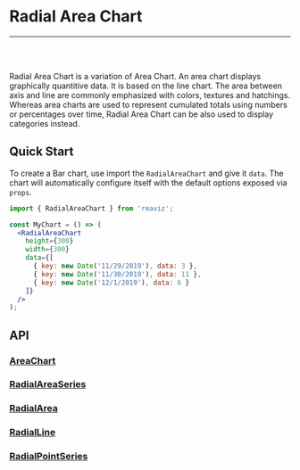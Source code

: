 
<Meta title="Docs|Chart Types/Radial Area Chart" />

# Radial Area Chart

---
<br />
<Story id="demos-area-chart-radial--simple" />
<br />

Radial Area Chart is a variation of Area Chart. An area chart displays graphically quantitive data.
It is based on the line chart. The area between axis and line are commonly emphasized with colors, textures and hatchings.
Whereas area charts are used to represent cumulated totals using numbers or percentages over time, Radial Area Chart can
be also used to display categories instead.

## Quick Start
To create a Bar chart, use import the `RadialAreaChart` and give it `data`. The chart
will automatically configure itself with the default options exposed via `props`.

```jsx
import { RadialAreaChart } from 'reaviz';

const MyChart = () => (
  <RadialAreaChart
    height={300}
    width={300}
    data={[
      { key: new Date('11/29/2019'), data: 3 },
      { key: new Date('11/30/2019'), data: 11 },
      { key: new Date('12/1/2019'), data: 6 }
    ]}
  />
);
```

## API
### [AreaChart](https://github.com/jask-oss/reaviz/blob/master/src/RadialAreaChart/RadialAreaChart.tsx)
<Props of={RadialAreaChart} />

### [RadialAreaSeries](https://github.com/jask-oss/reaviz/blob/master/src/RadialAreaChart/RadialAreaSeries/RadialAreaSeries.tsx)
<Props of={RadialAreaSeries} />

### [RadialArea](https://github.com/jask-oss/reaviz/blob/master/src/RadialAreaChart/RadialAreaSeries/RadialArea.tsx)
<Props of={RadialArea} />

### [RadialLine](https://github.com/jask-oss/reaviz/blob/master/src/RadialAreaChart/RadialAreaSeries/RadialLine.tsx)
<Props of={RadialLine} />

### [RadialPointSeries](https://github.com/jask-oss/reaviz/blob/master/src/RadialAreaChart/RadialAreaSeries/RadialPointSeries.tsx)
<Props of={RadialPointSeries} />
